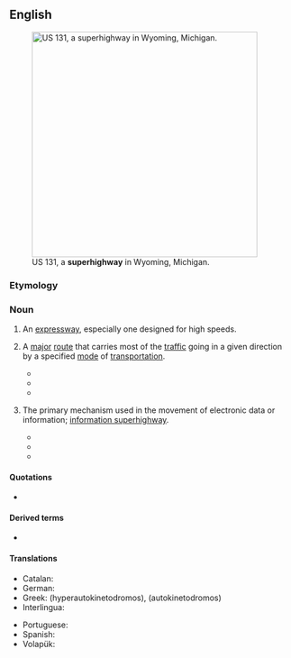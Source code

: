 ==English==
[[File:US 131, M-6, 68th St interchange.jpg|thumb|400px|right|US&nbsp;131, a '''superhighway''' in Wyoming, Michigan.]]

===Etymology===
{{prefix|en|super|highway}}

===Noun===
{{en-noun}}

# {{lb|en|US}} An [[expressway]], especially one designed for high speeds.
# {{lb|en|by extension}} A [[major]] [[route]] that carries most of the [[traffic]] going in a given direction by a specified [[mode]] of [[transportation]].
#* {{quote-book|en|year=1996|title=Computer outages at the Federal Aviation Administration's Air Traffic Control Center in Aurora, Illinois |author=United States Congress House Committee on Transportation and Infrastructure. Subcommittee on Aviation  |page= |ISBN= |passage=We cannot and should not be rebuilding old "two lane" sections of the air transport system with segments having "eight lane superhighway" capacity without knowing the full economic, safety, and environmental impacts of the entire air traffic '''superhighway'''. }}
#* {{quote-book|en|year=2015 |title=Foragers, Farmers, and Fossil Fuels: How Human Values Evolve |author=Ian Morris & ‎Stephen Macedo  |page= |ISBN= 1400865514|passage=By 1400, however, Western Europeans had developed their own versions of oceangoing ships, and these transformed the much narrower Atlantic Ocean from a barrier into a '''superhighway'''.  }}
#* {{quote-book|en|year=2018|title=Copenhagenize: The Definitive Guide to Global Bicycle Urbanism |author=Mikael Colville-Andersen  |page= |ISBN=1610919386 |passage=One of them was exploring the possibility of a bicycle '''superhighway''' along the River Dodder. }}
# {{lb|en|metaphoric}} The primary mechanism used in the movement of electronic data or information; [[information superhighway]].
#* {{quote-book|en|year=1996|title=Emerging Electronic Highways:New Challenges for Politics and Law |author=V. J. J. M. Bekkers, ‎Bert-Jaap Koops, ‎& Sjaak Nouwt  |page= |ISBN=9041101837 |passage=In the discussion about the pros and cons of the electronic '''superhighway''', people often refer to the Internet.  }}
#* {{quote-book|en|year=1996|title=Converging Media? Converging Regulation?  |author=Richard Collins  |page=29 |ISBN=186030026X |passage=How should we reinterpret the universal service obligation for the '''superhighway'''? It is clear that price is already a barrier to access to the basic telephone service. }}
#* {{quote-book|en|year=2000 |title=Corporate Mergers and Acquisitions: A Case Study  |author=Charles Addo  |page=113 |ISBN= |passage=As both Bell Atlantic and TCI have made clear, their '''superhighway''' will give them full control over the programming from its point of origin through its delivery to the home. }}

====Quotations====
* {{seeCites|en}}

====Derived terms====
* {{l|en|information superhighway}}

====Translations====
{{trans-top|US An expressway especially one designed for high speeds}}
* Catalan: {{t|ca|super-autopista}}
* German: {{t+|de|Autobahn}}
* Greek: (hyperautokinetodromos), (autokinetodromos)
* Interlingua: {{t|ia|super-autostrata}}
{{trans-mid}}
* Portuguese: {{t|pt|super-autopista}}
* Spanish: {{t|es|super-autopista}}
* Volapük: {{t|vo|lemotoraveg}}
{{trans-bottom}}